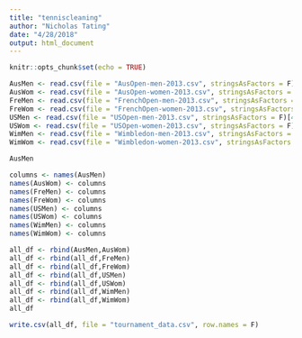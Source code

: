 ```yaml
---
title: "tenniscleaning"
author: "Nicholas Tating"
date: "4/28/2018"
output: html_document
---
```


```r
knitr::opts_chunk$set(echo = TRUE)
```

```r
AusMen <- read.csv(file = "AusOpen-men-2013.csv", stringsAsFactors = F)[4:42]
AusWom <- read.csv(file = "AusOpen-women-2013.csv", stringsAsFactors = F)[4:42]
FreMen <- read.csv(file = "FrenchOpen-men-2013.csv", stringsAsFactors = F)[4:42]
FreWom <- read.csv(file = "FrenchOpen-women-2013.csv", stringsAsFactors = F)[4:42]
USMen <- read.csv(file = "USOpen-men-2013.csv", stringsAsFactors = F)[4:42]
USWom <- read.csv(file = "USOpen-women-2013.csv", stringsAsFactors = F)[4:42]
WimMen <- read.csv(file = "Wimbledon-men-2013.csv", stringsAsFactors = F)[4:42]
WimWom <- read.csv(file = "Wimbledon-women-2013.csv", stringsAsFactors = F)[4:42]
```

```r
AusMen
```

```r
columns <- names(AusMen)
names(AusWom) <- columns
names(FreMen) <- columns
names(FreWom) <- columns
names(USMen) <- columns
names(USWom) <- columns
names(WimMen) <- columns
names(WimWom) <- columns
```

```r
all_df <- rbind(AusMen,AusWom)
all_df <- rbind(all_df,FreMen)
all_df <- rbind(all_df,FreWom)
all_df <- rbind(all_df,USMen)
all_df <- rbind(all_df,USWom)
all_df <- rbind(all_df,WimMen)
all_df <- rbind(all_df,WimWom)
all_df
```

```r
write.csv(all_df, file = "tournament_data.csv", row.names = F)
```